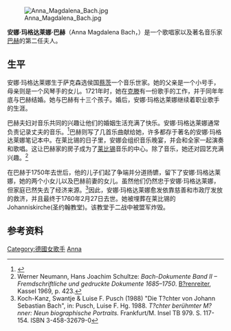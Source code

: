 [[File:Anna_Magdalena_Bach.jpg|thumb]]

'''安娜·玛格达莱娜·巴赫'''（Anna Magdalena Bach，{{bd|1701年|9月22日|1760年|2月22日}}）是一个歌唱家以及著名音乐家[[巴赫|巴赫]]的第二任夫人。

== 生平 ==
安娜·玛格达莱娜生于萨克森选侯国[[蔡茨|蔡茨]]一个音乐世家。她的父亲是一个小号手，母亲则是一个风琴手的女儿。1721年时，她在[[克滕|克滕]]有一份歌手的工作，并于同年年底与巴赫结婚。她与巴赫有十三个孩子。婚后，安娜·玛格达莱娜继续着职业歌手的生涯。

巴赫夫妇对音乐共同的兴趣让他们的婚姻生活充满了快乐。安娜·玛格达莱娜通常负责记录丈夫的音乐。<ref>{{Cite web |url=http://www.bach-cantatas.com/Topics/Magdalena-Copyist.htm |title=Anna Magdalena Bach as copyist: discussions on Bach-cantatas.com |access-date=2013-11-14 |archive-date=2021-03-04 |archive-url=https://web.archive.org/web/20210304053801/http://www.bach-cantatas.com/Topics/Magdalena-Copyist.htm |dead-url=no }}</ref>巴赫则写了几首乐曲献给她，许多都存于著名的安娜·玛格达莱娜笔记本中。在莱比锡的日子里，安娜会组织音乐晚宴，并会和全家一起演奏和歌唱。这让巴赫家的房子成为了[[莱比锡|莱比锡]]音乐的中心。除了音乐，她还对园艺充满兴趣。<ref>Werner Neumann, Hans Joachim Schultze: ''Bach-Dokumente Band II – Fremdschriftliche und gedruckte Dokumente 1685–1750''. [[B?renreiter|B?renreiter]], Kassel 1969, p. 423.</ref>

在巴赫于1750年去世后，他的儿子们起了争端并分道扬镳，留下了安娜·玛格达莱娜，她的两个小女儿以及巴赫前妻的女儿。虽然他们仍然忠于安娜·玛格达莱娜，但家庭已然失去了经济来源。<ref>Koch-Kanz, Swantje & Luise F. Pusch (1988) "Die T?chter von Johann Sebastian Bach", in: Pusch, Luise F. Hg. 1988. ''T?chter berühmter M?nner: Neun biographische Portraits.'' Frankfurt/M. Insel TB 979. S. 117-154. ISBN 3-458-32679-0</ref>因此，安娜·玛格达莱娜愈发依靠慈善和市政厅发放的救济，并且最终于1760年2月27日去世。她被埋葬在莱比锡的Johanniskirche(圣约翰教堂)。该教堂于二战中被盟军炸毁。

== 参考资料 ==
<!--- 参见https://zh.wikipedia.org/wiki/Wikipedia:%E8%84%9A%E6%B3%A8以获知如何使用<ref></ref>标签来插入参考资料，它们会自动显示在下方。 -->
{{Reflist}}

<!--- 分类 --->
{{巴赫家族}}
{{Authority control}}
{{DEFAULTSORT: Bach, Anna Magdalena}}
[[Category:德國女歌手|Category:德國女歌手]]
[[Category:巴赫家族|Anna]]